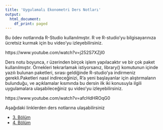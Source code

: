 ```yaml
---
title: 'Uygulamalı Ekonometri Ders Notları'
output:
  html_document:
    df_print: paged
---
```


Bu ödev notlarında R-Studio kullanılmıştır. R ve R-studio'yu bilgisayarınıza ücretsiz kurmak için bu video'yu izleyebilirsiniz.

https://www.youtube.com/watch?v=j252S7XZjI0

Ders notu boyunca, r üzerinden birçok işlem yapılacaktır ve bir çok paket kullanılmıştır. Örnekleri tekrarlamak istiyorsanız, library() komutunun içinde yazılı bulunan paketleri, sırası geldiğinde R-studio'ya indirmeniz gerekli.Paketleri nasıl indireceğinizi, R'a yeni başlayanlar için alıştırmaların bulunduğu, ve açıklamalar kısmında bu dersin ilk iki konusuyla ilgili uygulamalara ulaşabileceğiniz şu video'yu izleyebilirsiniz.

https://www.youtube.com/watch?v=afcHdHROqG0

Aşağıdaki linklerden ders notlarına ulaşabilirsiniz

* [3. Bölüm](content/file1.html)
* [4. Bölüm](content/file2.html)

